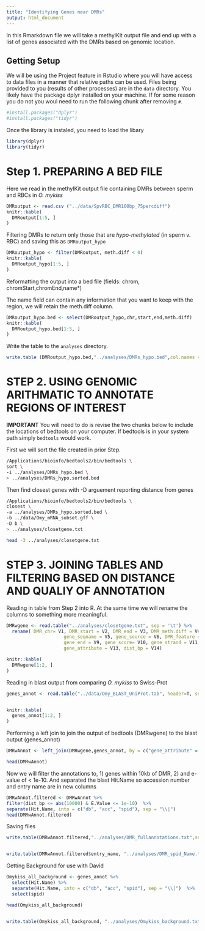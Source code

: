 ```yaml
---
title: "Identifying Genes near DMRs"
output: html_document
---
```


In this Rmarkdown file we will take a methylKit output file and end up with a list of genes associated with the DMRs based on genomic location. 


## Getting Setup
We will be using the Project feature in Rstudio where you will have access to data files in a manner that relative paths can be used. Files being provided to you (results of other processes) are in the `data` directory. You likely have the package dplyr installed on your machine. If for some reason you do not you woul need to run the following chunk after removing `#`.

```r
#install.packages("dplyr")
#install.packages("tidyr")
```


Once the library is instaled, you need to load the libary
```r
library(dplyr)
library(tidyr)
```


# Step  1. PREPARING A BED FILE

Here we read in the methylKit output file containing DMRs between sperm and RBCs in _O. mykiss_

```r
DMRoutput <- read.csv ("../data/SpvRBC_DMR100bp_75percdiff")
knitr::kable(
  DMRoutput[1:5, ]
)
```



Filtering DMRs to return only those that are _hypo-methylated_ (in sperm v. RBC) and saving this as `DMRoutput_hypo`

```r
DMRoutput_hypo <- filter(DMRoutput, meth.diff < 0)
knitr::kable(
  DMRoutput_hypo[1:5, ]
)
```


Reformatting the output into a bed file (fields: chrom, chromStart,chromEnd,name*)

The name field can contain any information that you want to keep with the region, we will retain the meth.diff column. 




```r
DMRoutput_hypo.bed <- select(DMRoutput_hypo,chr,start,end,meth.diff)  
knitr::kable(
  DMRoutput_hypo.bed[1:5, ]
)
```

Write the table to the `analyses` directory.

```r
write.table (DMRoutput_hypo.bed,"../analyses/DMRs_hypo.bed",col.names = F, sep = '\t', row.names = F,quote = F)
```


# STEP 2. USING GENOMIC ARITHMATIC TO ANNOTATE REGIONS OF INTEREST

**IMPORTANT** You will need to do is revise the two chunks below to include the locations of bedtools on your computer. If bedtools is in your system path simply `bedtools` would work.

First we will sort the file created in prior Step.

```bash
/Applications/bioinfo/bedtools2/bin/bedtools \
sort \
-i ../analyses/DMRs_hypo.bed \
> ../analyses/DMRs_hypo.sorted.bed
```


Then find closest genes with -D arguement reporting distance from genes

```bash
/Applications/bioinfo/bedtools2/bin/bedtools \
closest \
-a ../analyses/DMRs_hypo.sorted.bed \
-b ../data/Omy_mRNA_subset.gff \
-D b \
> ../analyses/closetgene.txt

head -3 ../analyses/closetgene.txt
```




# STEP 3. JOINING TABLES AND FILTERING BASED ON DISTANCE AND QUALIY OF ANNOTATION

Reading in table from Step 2 into R. At the same time we will rename the columns to something more meaningful.

```r
DMRwgene <- read.table("../analyses/closetgene.txt", sep = '\t') %>% 
  rename( DMR_chr= V1, DMR_start = V2, DMR_end = V3, DMR_meth.diff = V4,
                     gene_seqname = V5, gene_source = V6, DMR_feature = V7, gene_start = V8,
                     gene_end = V9, gene_score= V10, gene_strand = V11, DMR_frame = V12,
                     gene_attribute = V13, dist_bp = V14)

knitr::kable(
  DMRwgene[1:2, ]
)
```




Reading in blast output from comparing _O. mykiss_ to Swiss-Prot


```r
genes_annot <- read.table("../data/Omy_BLAST_UniProt.tab", header=T, sep="\t", stringsAsFactors=F, fill=T, quote="", na.strings="", comment.char="")


knitr::kable(
  genes_annot[1:2, ]
)
```



Performing a left join to join the output of bedtools (DMRwgene) to the blast output (genes_annot)

```r
DMRwAnnot <- left_join(DMRwgene,genes_annot, by = c("gene_attribute" = "Sequence"))

```




```r
head(DMRwAnnot)

```

Now we will filter the annotations to, 1) genes within 10kb of DMR, 2) and e-value of < 1e-10. And separated the blast Hit.Name so accession number and entry name are in new columns


```r
DMRwAnnot.filtered <- DMRwAnnot %>% 
filter(dist_bp <= abs(10000) & E.Value <= 1e-10)  %>% 
separate(Hit.Name, into = c("db", "acc", "spid"), sep = "\\|") 
head(DMRwAnnot.filtered)  
```     




Saving files 

```r
write.table(DMRwAnnot.filtered,"../analyses/DMR_fullannotations.txt",sep = "\t",quote = F,row.names = F)


write.table(DMRwAnnot.filtered$entry_name, "../analyses/DMR_spid_Name.txt", sep = "\t", quote = F, row.names = F, col.names = F)
```




Getting Background for use with David



```r
Omykiss_all_background <- genes_annot %>%
  select(Hit.Name) %>%
  separate(Hit.Name, into = c("db", "acc", "spid"), sep = "\\|")  %>%
  select(spid)

head(Omykiss_all_background)


write.table(Omykiss_all_background, "../analyses/Omykiss_background.txt", sep = "\t", quote = F, row.names = F, col.names = F)
```
